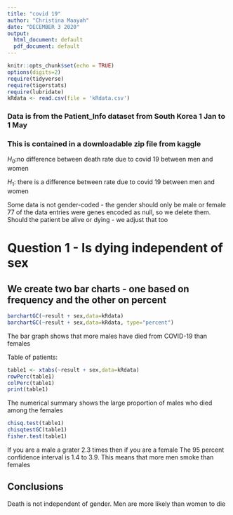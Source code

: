 ```yaml
---
title: "covid 19"
author: "Christina Maayah"
date: "DECEMBER 3 2020"
output:
  html_document: default
  pdf_document: default
---
```


```r
knitr::opts_chunk$set(echo = TRUE)
options(digits=2)
require(tidyverse)
require(tigerstats)
require(lubridate)
kRdata <- read.csv(file = 'kRdata.csv')
```
### Data is from the Patient_Info dataset from South Korea 1 Jan to 1 May 
### This is contained in a downloadable zip file from kaggle

$H_0$:no difference between death rate due to covid 19 between men and women   

$H_1$: there is a difference between rate due to covid 19 between men and women

Some data is not gender-coded - the gender should only be male or female
77 of the data entries were genes encoded as null, so we delete them.
Should the patient be alive or dying - we adjust that too 
  
# Question 1 - Is dying independent of sex

## We create two bar charts - one based on frequency and the other on percent


```r
barchartGC(~result + sex,data=kRdata)
barchartGC(~result + sex,data=kRdata, type="percent")

```
  
The bar graph shows that more males have died from COVID-19 than females 
 
Table of patients:
```r
table1 <- xtabs(~result + sex,data=kRdata)
rowPerc(table1)
colPerc(table1)
print(table1)
```
  
The numerical summary shows the large proportion of males who died among the females 
  

```r
chisq.test(table1)
chisqtestGC(table1)
fisher.test(table1)
```
  
If you are a male a grater 2.3 times then if you are a female
The 95 percent confidence interval is 1.4 to 3.9. This means that more men smoke than females  
  
## Conclusions
  
Death is not independent of gender. Men are more likely than women to die
